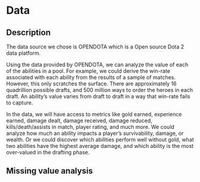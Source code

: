 # Data

## Description

The data source we chose is OPENDOTA which is a Open source Dota 2 data platform. 

Using the data provided by OPENDOTA, we can analyze the value of each of the abilities in a pool. For example, we could derive the win-rate associated with each ability from the results of a sample of matches. However, this only scratches the surface. There are approximately 16 quadrillion possible drafts, and 500 million ways to order the heroes in each draft. An ability’s value varies from draft to draft in a way that win-rate fails to capture. 

In the data, we will have access to metrics like gold earned, experience earned, damage dealt, damage received, damage reduced, kills/death/assists in match, player rating, and much more. We could analyze how much an ability impacts a player’s survivability, damage, or wealth. Or we could discover which abilities perform well without gold, what two abilities have the highest average damage, and which ability is the most over-valued in the drafting phase. 

## Missing value analysis
